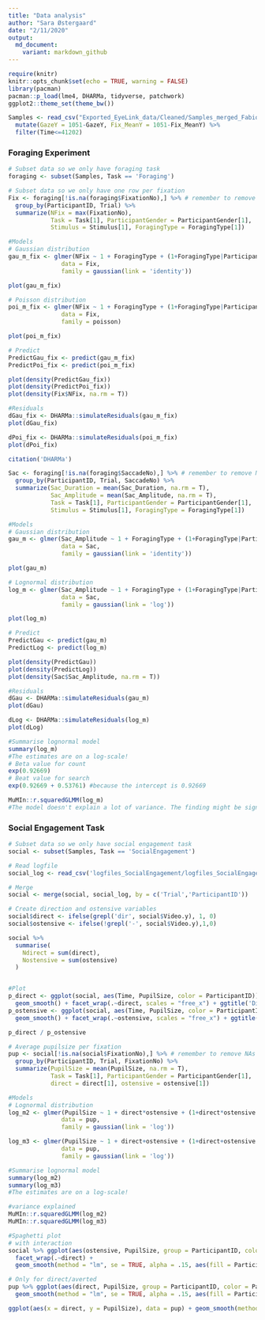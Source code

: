 ```yaml
---
title: "Data analysis"
author: "Sara Østergaard"
date: "2/11/2020"
output: 
  md_document:
    variant: markdown_github
---
```


```r
require(knitr)
knitr::opts_chunk$set(echo = TRUE, warning = FALSE)
library(pacman)
pacman::p_load(lme4, DHARMa, tidyverse, patchwork)
ggplot2::theme_set(theme_bw())
```

```r
Samples <- read_csv("Exported_EyeLink_data/Cleaned/Samples_merged_Fabio.csv") %>% 
  mutate(GazeY = 1051-GazeY, Fix_MeanY = 1051-Fix_MeanY) %>% 
  filter(Time<=41202)
```

### Foraging Experiment
```r
# Subset data so we only have foraging task
foraging <- subset(Samples, Task == 'Foraging')

# Subset data so we only have one row per fixation
Fix <- foraging[!is.na(foraging$FixationNo),] %>% # remember to remove NAs 
  group_by(ParticipantID, Trial) %>% 
  summarize(NFix = max(FixationNo),
            Task = Task[1], ParticipantGender = ParticipantGender[1], 
            Stimulus = Stimulus[1], ForagingType = ForagingType[1])

#Models
# Gaussian distribution
gau_m_fix <- glmer(NFix ~ 1 + ForagingType + (1+ForagingType|ParticipantID) + (1+ForagingType|Stimulus), 
               data = Fix,
               family = gaussian(link = 'identity'))

plot(gau_m_fix)

# Poisson distribution
poi_m_fix <- glmer(NFix ~ 1 + ForagingType + (1+ForagingType|ParticipantID) + (1+ForagingType|Stimulus), 
               data = Fix,
               family = poisson)

plot(poi_m_fix)

# Predict
PredictGau_fix <- predict(gau_m_fix)
PredictPoi_fix <- predict(poi_m_fix)

plot(density(PredictGau_fix))
plot(density(PredictPoi_fix))
plot(density(Fix$NFix, na.rm = T))

#Residuals
dGau_fix <- DHARMa::simulateResiduals(gau_m_fix)
plot(dGau_fix)

dPoi_fix <- DHARMa::simulateResiduals(poi_m_fix)
plot(dPoi_fix)

citation('DHARMa')

```


```r
Sac <- foraging[!is.na(foraging$SaccadeNo),] %>% # remember to remove NAs 
  group_by(ParticipantID, Trial, SaccadeNo) %>% 
  summarize(Sac_Duration = mean(Sac_Duration, na.rm = T),
            Sac_Amplitude = mean(Sac_Amplitude, na.rm = T),
            Task = Task[1], ParticipantGender = ParticipantGender[1], 
            Stimulus = Stimulus[1], ForagingType = ForagingType[1])

#Models
# Gaussian distribution
gau_m <- glmer(Sac_Amplitude ~ 1 + ForagingType + (1+ForagingType|ParticipantID) + (1+ForagingType|Stimulus), 
               data = Sac,
               family = gaussian(link = 'identity'))

plot(gau_m)

# Lognormal distribution
log_m <- glmer(Sac_Amplitude ~ 1 + ForagingType + (1+ForagingType|ParticipantID) + (1+ForagingType|Stimulus), 
               data = Sac,
               family = gaussian(link = 'log'))

plot(log_m)

# Predict
PredictGau <- predict(gau_m)
PredictLog <- predict(log_m)

plot(density(PredictGau))
plot(density(PredictLog))
plot(density(Sac$Sac_Amplitude, na.rm = T))

#Residuals
dGau <- DHARMa::simulateResiduals(gau_m)
plot(dGau)

dLog <- DHARMa::simulateResiduals(log_m)
plot(dLog)

#Summarise lognormal model
summary(log_m)
#The estimates are on a log-scale!
# Beta value for count
exp(0.92669)
# Beat value for search
exp(0.92669 + 0.53761) #because the intercept is 0.92669

MuMIn::r.squaredGLMM(log_m)
#The model doesn't explain a lot of variance. The finding might be significant, but it doesn't explain a lot of the eye movements by condition.....
```


### Social Engagement Task
```r
# Subset data so we only have social engagement task
social <- subset(Samples, Task == 'SocialEngagement')

# Read logfile
social_log <- read_csv('logfiles_SocialEngagement/logfiles_SocialEngagement.csv')

# Merge
social <- merge(social, social_log, by = c('Trial','ParticipantID'))

# Create direction and ostensive variables 
social$direct <- ifelse(grepl('dir', social$Video.y), 1, 0)
social$ostensive <- ifelse(!grepl('-', social$Video.y),1,0)

social %>% 
  summarise(
    Ndirect = sum(direct),
    Nostensive = sum(ostensive)
  )


#Plot
p_direct <- ggplot(social, aes(Time, PupilSize, color = ParticipantID)) +
  geom_smooth() + facet_wrap(.~direct, scales = "free_x") + ggtitle('Direct')
p_ostensive <- ggplot(social, aes(Time, PupilSize, color = ParticipantID)) +
  geom_smooth() + facet_wrap(.~ostensive, scales = "free_x") + ggtitle('Ostensive')

p_direct / p_ostensive

```


```r
# Average pupilsize per fixation
pup <- social[!is.na(social$FixationNo),] %>% # remember to remove NAs 
  group_by(ParticipantID, Trial, FixationNo) %>% 
  summarize(PupilSize = mean(PupilSize, na.rm = T),
            Task = Task[1], ParticipantGender = ParticipantGender[1],
            direct = direct[1], ostensive = ostensive[1])

#Models
# Lognormal distribution
log_m2 <- glmer(PupilSize ~ 1 + direct*ostensive + (1+direct*ostensive|ParticipantID), 
               data = pup,
               family = gaussian(link = 'log'))

log_m3 <- glmer(PupilSize ~ 1 + direct+ostensive + (1+direct+ostensive|ParticipantID), 
               data = pup,
               family = gaussian(link = 'log'))

#Summarise lognormal model
summary(log_m2)
summary(log_m3)
#The estimates are on a log-scale!

#variance explained
MuMIn::r.squaredGLMM(log_m2)
MuMIn::r.squaredGLMM(log_m3)

```

```r
#Spaghetti plot
# with interaction
social %>% ggplot(aes(ostensive, PupilSize, group = ParticipantID, color = ParticipantID,labs = T)) +
  facet_wrap(.~direct) + 
  geom_smooth(method = "lm", se = TRUE, alpha = .15, aes(fill = ParticipantID))

# Only for direct/averted
pup %>% ggplot(aes(direct, PupilSize, group = ParticipantID, color = ParticipantID,labs = T)) +
  geom_smooth(method = "lm", se = TRUE, alpha = .15, aes(fill = ParticipantID))

ggplot(aes(x = direct, y = PupilSize), data = pup) + geom_smooth(method = 'lm', se = T, alpha = .15)

```

